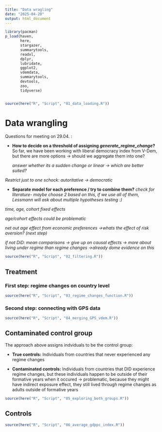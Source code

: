 ```yaml
---
title: "Data wragling"
date: "2025-04-20"
output: html_document 
---
```



```r

library(pacman)
p_load(haven,
       here,
       stargazer,
       summarytools,
       readxl,
       dplyr,
       lubridate,
       ggplot2,
       vdemdata,
       summarytools,
       devtools,
       zoo,
       tidyverse)


source(here("R", "Script", "01_data_loading.R"))

```


# Data wrangling

Questions for meeting on 29.04. :

-   **How to decide on a threshold of assigning *generate_regime_change*?** So far, we have been working with liberal democracy index from V-Dem, but there are more options -\> should we aggregate them into one?

    *answer whether its a sudden change or linear -\> which are better suited?*

*Restrict just to one schock: autoritative -\> democratic*

-   **Separate model for each preference / try to combine them?** *check for literature- maybe choose 2 based on this, if we use all of them, Lessmann will ask about multiple hypotheses testing :)*

*time, age, cohort fixed effects*

*age/cohort effects could be problematic*

*net out age effect from economic preferences -\>whats the effect of risk aversion? (next step)*

*if not DiD: mean comparisons -\> give up on causal effects -\> more about living under regime than regime changes -\>already dome evidence on this*

```r
source(here("R", "Script", "02_filtering.R"))
```

## Treatment

### First step: regime changes on country level

```r
source(here("R", "Script", "03_regime_changes_function.R"))
```

### Second step: connecting with GPS data

```r
source(here("R", "Script", "04_merging_GPS_vdem.R"))
```

## Contaminated control group

The approach above assigns indviduals to be the control group:

-   **True controls:** Individuals from countries that never experienced any regime changes

-   **Contaminated controls:** Individuals from countries that DID experience regime changes, but these individuals happen to be outside of their formative years when it occured -\> problematic, because they might have indirect exposure effect, they still lived through regime changes as adults outside of formative years 



```r
source(here("R", "Script", "05_exploring_both_groups.R"))
```

## Controls



```r

source(here("R", "Script", "06_average_gdppc_index.R"))
```



